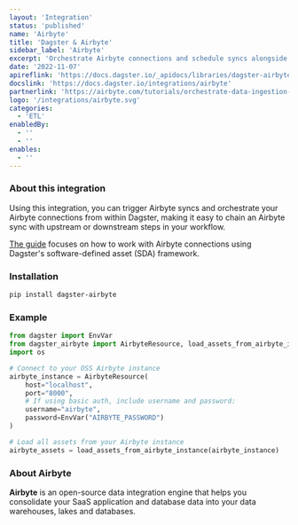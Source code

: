 ```yaml
---
layout: 'Integration'
status: 'published'
name: 'Airbyte'
title: 'Dagster & Airbyte'
sidebar_label: 'Airbyte'
excerpt: 'Orchestrate Airbyte connections and schedule syncs alongside upstream or downstream dependencies.'
date: '2022-11-07'
apireflink: 'https://docs.dagster.io/_apidocs/libraries/dagster-airbyte'
docslink: 'https://docs.dagster.io/integrations/airbyte'
partnerlink: 'https://airbyte.com/tutorials/orchestrate-data-ingestion-and-transformation-pipelines'
logo: '/integrations/airbyte.svg'
categories:
  - 'ETL'
enabledBy:
  - ''
  - ''
enables:
  - ''
---
```


### About this integration

Using this integration, you can trigger Airbyte syncs and orchestrate your Airbyte connections from within Dagster, making it easy to chain an Airbyte sync with upstream or downstream steps in your workflow.

[The guide](https://docs.dagster.io/integrations/airbyte) focuses on how to work with Airbyte connections using Dagster's software-defined asset (SDA) framework.

### Installation

```bash
pip install dagster-airbyte
```

### Example

```python
from dagster import EnvVar
from dagster_airbyte import AirbyteResource, load_assets_from_airbyte_instance
import os

# Connect to your OSS Airbyte instance
airbyte_instance = AirbyteResource(
    host="localhost",
    port="8000",
    # If using basic auth, include username and password:
    username="airbyte",
    password=EnvVar("AIRBYTE_PASSWORD")
)

# Load all assets from your Airbyte instance
airbyte_assets = load_assets_from_airbyte_instance(airbyte_instance)

```

### About Airbyte

**Airbyte** is an open-source data integration engine that helps you consolidate your SaaS application and database data into your data warehouses, lakes and databases.
